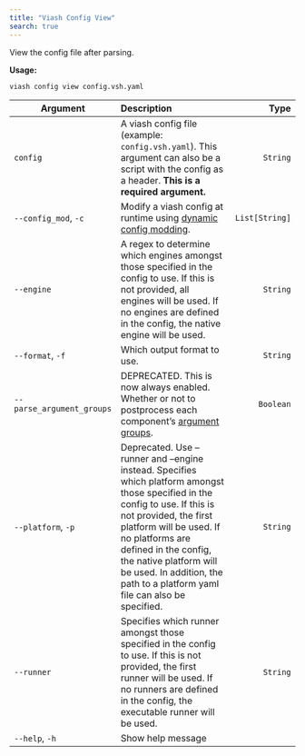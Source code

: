 ```yaml
---
title: "Viash Config View"
search: true
---
```


View the config file after parsing.

**Usage:**

`viash config view config.vsh.yaml`

| Argument | Description | Type |
|-|:----|-:
| `config` | A viash config file (example: `config.vsh.yaml`). This argument can also be a script with the config as a header. **This is a required argument.** | `String` |
| `--config_mod`, `-c` | Modify a viash config at runtime using [dynamic config modding](/reference/config_mods/#). | `List[String]` |
| `--engine` | A regex to determine which engines amongst those specified in the config to use. If this is not provided, all engines will be used. If no engines are defined in the config, the native engine will be used. | `String` |
| `--format`, `-f` | Which output format to use. | `String` |
| `--parse_argument_groups` | DEPRECATED. This is now always enabled. Whether or not to postprocess each component's [argument groups](/reference/config/#argument_groups). | `Boolean` |
| `--platform`, `-p` | Deprecated. Use --runner and --engine instead. Specifies which platform amongst those specified in the config to use. If this is not provided, the first platform will be used. If no platforms are defined in the config, the native platform will be used. In addition, the path to a platform yaml file can also be specified. | `String` |
| `--runner` | Specifies which runner amongst those specified in the config to use. If this is not provided, the first runner will be used. If no runners are defined in the config, the executable runner will be used. | `String` |
| `--help`, `-h` | Show help message |  |

